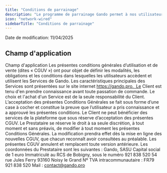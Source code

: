 ```yaml
---
title: "Conditions de parrainage"
description: "Le programme de parrainage Gando permet à nos utilisateurs de recommander la plateforme à leur entourage tout en bénéficiant d’avantages exclusifs"
icon: "network-wired"
sidebarTitle: "Conditions de parrainage"
---
```


<Note>
  Date de modification: 11/04/2025
</Note>

## Champ d'application

Champ d'application
Les présentes conditions générales d’utilisation et de vente (dites « CGUV ») ont pour objet de définir les modalités, les obligations et les conditions dans lesquelles les utilisateurs accèdent et utilisent les Services de Gando.
Les caractéristiques principales des Services sont présentées sur le site internet https://gando.pro.  Le Client est tenu d'en prendre connaissance avant toute passation de commande. Le choix et l'achat d'un Service est de la seule responsabilité du Client.
L’acceptation des présentes Conditions Générales se fait sous forme d’une case à cocher et constitue la preuve que l’utilisateur a pris connaissance et a approuvé les présentes conditions.
Le Client ne peut bénéficier des services de la plateforme que sous réserve d’acceptation des présentes CGUV. Le Prestataire se réserve le droit à sa seule discrétion, à tout moment et sans préavis, de modifier à tout moment les présentes Conditions Générales.
La modification prendra effet dès la mise en ligne des nouvelles CGUV, que chacun reconnaît avoir consultées au préalable.
Les présentes CGUV annulent et remplacent toute version antérieure.
Les coordonnées du Prestataire sont les suivantes : Gando, SASU Capital social de 1 euro Immatriculé au RCS de Bobigny, sous le numéro 921 838 520 54 rue Jules Ferry 93160 Noisy le Grand Nº TVA intracommunautaire : FR79 921 838 520 Mail : [contact@gando.pro](mailto:contact@gando.pro)